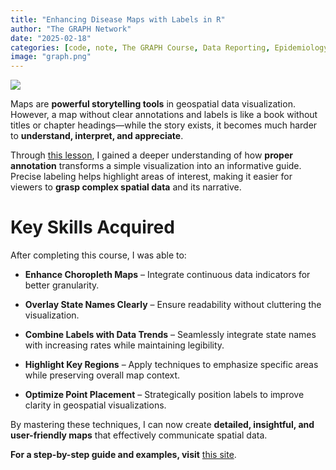 ```yaml
---
title: "Enhancing Disease Maps with Labels in R"
author: "The GRAPH Network"
date: "2025-02-18"
categories: [code, note, The GRAPH Course, Data Reporting, Epidemiology, public health, Data Visualization, R]
image: "graph.png"
---
```


![](graph.png)

Maps are **powerful storytelling tools** in geospatial data visualization. However, a map without clear annotations and labels is like a book without titles or chapter headings—while the story exists, it becomes much harder to **understand, interpret, and appreciate**.

Through [this lesson](https://lawaloa.github.io/Labelling_Map/){target="_blank"}, I gained a deeper understanding of how **proper annotation** transforms a simple visualization into an informative guide. Precise labeling helps highlight areas of interest, making it easier for viewers to **grasp complex spatial data** and its narrative.

# Key Skills Acquired

After completing this course, I was able to:

-   **Enhance Choropleth Maps** – Integrate continuous data indicators for better granularity.

-   **Overlay State Names Clearly** – Ensure readability without cluttering the visualization.

-   **Combine Labels with Data Trends** – Seamlessly integrate state names with increasing rates while maintaining legibility.

-   **Highlight Key Regions** – Apply techniques to emphasize specific areas while preserving overall map context.

-   **Optimize Point Placement** – Strategically position labels to improve clarity in geospatial visualizations.

By mastering these techniques, I can now create **detailed, insightful, and user-friendly maps** that effectively communicate spatial data.

**For a step-by-step guide and examples, visit** [this site](https://lawaloa.github.io/Labelling_Map/){target="_blank"}.
